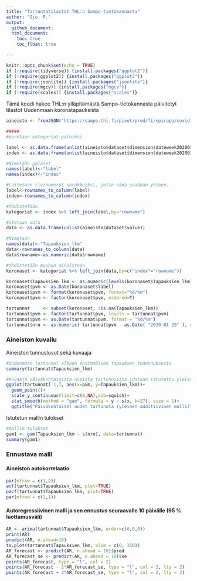---
title: "Tartuntatilastot THL:n Sampo-tietokannasta"
author: "Sjö, P."
output: 
  github_document:
  html_document: 
    toc: true
    toc_float: true

---

```{r setup, include=FALSE}
knitr::opts_chunk$set(echo = TRUE)
if (!require(tidyverse)) {install.packages("ggplot2")}
if (!require(ggplot2)) {install.packages("ggplot2")}
if (!require(jsonlite)) {install.packages("jsonlite")}
if (!require(mgcv)) {install.packages("mgcv")}
if (!require(scales)) {install.packages("scales")}

```

Tämä koodi hakee THL:n ylläpitämästä Sampo-tietokannasta päivitetyt tilastot Uudenmaan koronatapauksista

```{r data, include = FALSE}
aineisto <- fromJSON("https://sampo.thl.fi/pivot/prod/fi/epirapo/covid19case/fact_epirapo_covid19case.json?column=dateweek2020010120201231-443702L")

#####
#puretaan kategoriat paloiksi

label <- as.data.frame(unlist(aineisto$dataset$dimension$dateweek2020010120201231$category$label))
index <- as.data.frame(unlist(aineisto$dataset$dimension$dateweek2020010120201231$category$index))

#Nimetään palaset
names(label)<-"label"
names(index)<-"index"

#Laitetaan rivinumerot sarakkeiksi, jotta nämä saadaan yhteen.
label<-rownames_to_column(label)
index<-rownames_to_column(index)

#Yhdistetään
kategoriat <- index %>% left_join(label,by="rowname")

#otetaan data
data <- as.data.frame(unlist(aineisto$dataset$value))

#Nimetaan
names(data)<-"Tapauksien_lkm"
data<-rownames_to_column(data)
data$rowname<-as.numeric(data$rowname)

#Yhdistetään muuhun aineistoon
koronaset <- kategoriat %>% left_join(data,by=c("index"="rowname"))

koronaset$Tapauksien_lkm <- as.numeric(levels(koronaset$Tapauksien_lkm))[koronaset$Tapauksien_lkm]
koronaset$pvm <- as.Date(koronaset$label)
koronaset$pvm <- format(koronaset$pvm, format="%d/%m")
koronaset$pvm <- factor(koronaset$pvm, ordered=T)

tartunnat     <- subset(koronaset, !is.na(Tapauksien_lkm))
tartunnat$pvm <- factor(tartunnat$pvm, levels = tartunnat$pvm)
tartunnat$pvm <- as.Date(tartunnat$pvm, format = "%d/%m")
tartunnat$nro <- as.numeric( tartunnat$pvm - as.Date( "2020-01-29" ), units="days" )


```

### Aineiston kuvailu 
Aineiston tunnusluvut sekä kuvaaja

```{r data descriptives, echo=FALSE}
#Uudenmaan tartunnat alkaen ensimmäisen tapauksen todennuksesta
summary(tartunnat$Tapauksien_lkm)

#Kuvaaja päiväkohtaisista uusista tartunnoista (dataan istutettu yleistetty additiivinen malli)
ggplot(tartunnat[-1,], aes(x=pvm, y=Tapauksien_lkm))+
  geom_point()+
  scale_y_continuous(limit=c(0,NA),oob=squish)+
  stat_smooth(method = "gam", formula = y ~ s(x, k=27), size = 1)+
  ggtitle("Päiväkohtaiset uudet tartunnta (yleinen additiivinen malli)")

```


Istutetun mallin tulokset

``` {r, echo = FALSE}
#mallin tulokset
gam1 <- gam(Tapauksien_lkm ~ s(nro), data=tartunnat)
summary(gam1)  
```

### Ennustava malli
#### Aineiston autokorrelaatio

```{r, echo = FALSE}
par(mfrow = c(1,2))
acf(tartunnat$Tapauksien_lkm, plot=TRUE)
pacf(tartunnat$Tapauksien_lkm, plot=TRUE)
par(mfrow = c(1,1))
```

#### Autoregressiivinen malli ja sen ennustus seuraavalle 10 päivälle (95 % luottamusväli)

``` {r, echo = FALSE}
AR <- arima(tartunnat$Tapauksien_lkm, order=c(6,0,0))
print(AR)
predict(AR, n.ahead=10)
ts.plot(tartunnat$Tapauksien_lkm, xlim = c(0, 150))
AR_forecast <- predict(AR, n.ahead = 10)$pred
AR_forecast_se <- predict(AR, n.ahead = 10)$se
points(AR_forecast, type = "l", col = 2)
points(AR_forecast - 2*AR_forecast_se, type = "l", col = 2, lty = 2)
points(AR_forecast + 2*AR_forecast_se, type = "l", col = 2, lty = 2)
```